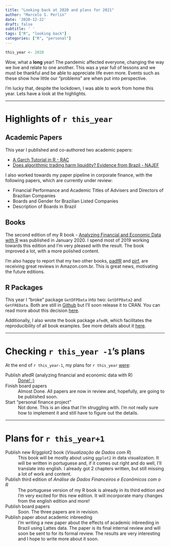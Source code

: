 ```yaml
---
title: "Looking back at 2020 and plans for 2021"
author: "Marcelo S. Perlin"
date: '2020-12-22'
draft: false
subtitle: ' '
tags: ["R", "looking back"]
categories: ["R", "personal"]
---
```


```r
this_year <- 2020
```


Wow, what a **long** year! The pandemic affected everyone, changing the way we live and relate to one another. This was a year full of lessons and we must be thankful and be able to appreciate life even more. Events such as these show how little our "problems" are when put into perspective. 

I'm lucky that, despite the lockdown, I was able to work from home this year. Lets have  a look at the highlights.

---

# Highlights of `r this_year`

## Academic Papers

This year I published and co-authored two academic papers:

- [A Garch Tutorial in R - RAC](https://rac.anpad.org.br/index.php/rac/article/view/1420)
- [Does algorithmic trading harm liquidity? Evidence from Brazil - NAJEF](https://linkinghub.elsevier.com/retrieve/pii/S1062940820301406)

I also worked towards my paper pipeline in corporate finance, with the following papers, which are currently under review:

- Financial Performance and Academic Titles of Advisers and Directors of Brazilian Companies
- Boards and Gender for Brazilian Listed Companies
- Description of Boards in Brazil


## Books

The second edition of my R book - [Analyzing Financial and Economic Data with R](https://www.msperlin.com/publication/2020_book-afedr-en/) was published in January 2020. I spend most of 2019 working towards this edition and I'm very pleased with the result. The book improved a lot, with a more polished content. 

I'm also happy to report that my two other books, [padfR](https://www.amazon.com.br/dp/B07DN4M357) and [pirf](https://www.amazon.com.br/dp/B07RR9K9PV), are receiving great reviews in Amazon.com.br. This is great news, motivating the future editions.


## R Packages

This year I "broke" package `GetDFPData` into two: `GetDFPData2` and `GetFREData`. Both are still in [Github](https://github.com/msperlin) but I'll soon release it to CRAN. You can read more about this decision [here](https://www.msperlin.com/post/2020-07-18-new_packages-getfredata-getdfpdata2/).

Additionally, I also wrote the book package `afedR`, which facilitates the reproducibility of all book examples. See more details about it [here](https://www.msperlin.com/post/2020-02-25-afedr-ed2-slides-available/).


---

# Checking `r this_year -1`'s plans

At the end of `r this_year-1`, my plans for `r this_year` [were](https://www.msperlin.com/post/2019-12-15-looking-back-2019/):

Publish afedR (analyzing financial and economic data with R)
: [Done! :)](https://www.msperlin.com/post/2020-01-15-afedr-ed2-announcement/)

Finish board papers
: Almost Done. All papers are now in review and, hopefully, are going to be published soon. 

Start "personal finance project"
: Not done. This is an idea that I'm struggling with. I'm not really sure how to implement it and still have to figure out the details. 

---

# Plans for `r this_year+1`

Publish new R/ggplot2 book (_Visualização de Dados com R_)
: This book will be mostly about using `ggplot2` in data visualization. It will be written in portuguese and, if it comes out right and do well, I'll translate into english. I already got 2 chapters written, but still missing a lot of work and content.

Publish third edition of _Análise de Dados Financeiros e Econômicos com o R_
: The portuguese version of my R book is already in its third edition and I'm very excited for this new edition. It will incorporate many changes from the english edition and more!

Publish board papers
: Soon. The three papers are in revision.

Publish paper about academic inbreeding
: I'm writing a new paper about the effects of academic inbreeding in Brazil using Lattes data.  The paper is its final internal review and will soon be sent to for its formal review. The results are very interesting and I hope to write more about it soon.



